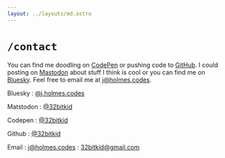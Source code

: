 ```yaml
---
layout: ../layouts/md.astro
---
```


# `/contact`

You can find me doodling on [CodePen][codepen] or pushing code to [GitHub][github]. I could posting on [Mastodon][mstdn] about stuff I think is cool or you can find me on [Bluesky][bsky]. Feel free to email me at j@holmes.codes.

Bluesky
: [@j.holmes.codes][bsky]

Matstodon
: [@32bitkid][mstdn]

Codepen
: [@32bitkid][codepen]

Github
: [@32bitkid][github]

Email
: j@holmes.codes
: 32bitkid@gmail.com

[codepen]: https://codepen.io/32bitkid
[github]: https://github.com/32bitkid
[mstdn]: https://mstdn.social/@32bitkid
[bsky]: https://bsky.app/profile/j.holmes.codes
